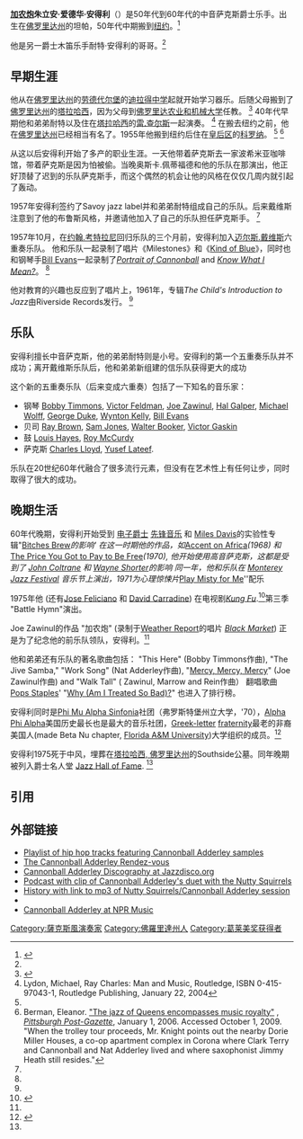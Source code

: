 {{expand|time=2010-04-16T08:30:14+00:00}}
{{Infobox musical artist
|Name = Cannonball Adderley
|Img = Julian and Nat Adderley 1966.JPG
|Img_capt = 
|Background = non_vocal_instrumentalist
|Birth_name = 朱立安·爱德华·安得利（Julian Edwin Adderley）
|Alias = 
|Born = {{birth date|1928|9|15|mf=y}}<br />[[坦帕_(佛罗里达州)|佛罗里达州，坦帕]]
|Died = {{death date and age|1975|8|8|1928|9|15|mf=y}}<br />[[加里_(印第安纳州)|印第安那州，加里]]
|Origin = [[美国|美国]] 
|Instrument =中音[[萨克斯|萨克斯]]、高音萨克斯
|Genre = [[爵士乐|爵士乐]]、[[灵魂爵士乐|灵魂爵士乐]]
|Occupation = [[教师|教师]]、[[音乐家|音乐家]]
|Years_active = 1955–1975
|Label = [[Blue_Note_Records|Blue Note]], [[Fantasy_Records|Fantasy]], [[Capitol_Records|Capitol]], [[Prestige_Records|Prestige]], [[Riverside_Records|Riverside]]
|Associated_acts = [[Nat_Adderley|Nat Adderley]]<br />[[Miles_Davis|Miles Davis]]<br />[[George_Duke|George Duke]]<br />[[Yusef_Lateef|Yusef Lateef]]<br />[[Samuel_Jones_(musician)|Sam Jones]]<br />[[Joe_Zawinul|Joe Zawinul]]<br />[[Louis_Hayes|Louis Hayes]]<br />[[Bobby_Timmons|Bobby Timmons]]<br />[[Bill_Evans|Bill Evans]]
|URL = 
}}
'''[[加农炮|加农炮]]朱立安·爱德华·安得利'''（{{bd|1928年|9月15日|1975年|8月8日|catIdx=J}}）是50年代到60年代的中音萨克斯爵士乐手。出生在[[佛罗里达州|佛罗里达州]]的坦帕，50年代中期搬到[[纽约|纽约]]。<ref name=ALLMUSIC>{{Cite web |url=http://www.allmusic.com/artist/cannonball-adderley-p5981 |title=allmusic Biography |accessdate=2010-11-12 |archive-date=2010-11-09 |archive-url=https://web.archive.org/web/20101109193541/http://allmusic.com/artist/cannonball-adderley-p5981 |dead-url=no }}</ref>

他是另一爵士木笛乐手耐特·安得利的哥哥。<ref name="ALLMUSIC" />

== 早期生涯 ==
他从在[[佛罗里达州|佛罗里达州]]的[[劳德代尔堡|劳德代尔堡]]的[[迪拉得中学|迪拉得中学]]起就开始学习器乐。后随父母搬到了[[佛罗里达州|佛罗里达州]]的[[塔拉哈西|塔拉哈西]]，因为父母到[[佛罗里达农业和机械大学|佛罗里达农业和机械大学]]任教。
<ref>{{Cite web |url=http://www.jazz.com/encyclopedia/adderley-nat-nathaniel |title=Jazz.com: Nat Adderley |accessdate=2010-04-16 |archive-date=2013-08-30 |archive-url=https://web.archive.org/web/20130830014833/http://www.jazz.com/encyclopedia/adderley-nat-nathaniel |dead-url=no }}</ref>
40年代早期他和弟弟耐特以及住在[[塔拉哈西|塔拉哈西]]的[[雷.查尔斯|雷.查尔斯]]一起演奏。
<ref>Lydon, Michael, Ray Charles: Man and Music, Routledge, ISBN 0-415-97043-1, Routledge Publishing, January 22, 2004</ref>
在搬去纽约之前，他在[[佛罗里达州|佛罗里达州]]已经相当有名了。1955年他搬到纽约后住在[[皇后区|皇后区]]的[[科罗纳|科罗纳]]。
<ref name="ALLMUSIC" />
<ref>Berman, Eleanor. [http://www.post-gazette.com/pg/06001/629777.stm "The jazz of Queens encompasses music royalty"] {{Wayback|url=http://www.post-gazette.com/pg/06001/629777.stm |date=20120102055101 }}, ''[[Pittsburgh_Post-Gazette|Pittsburgh Post-Gazette]]'', January 1, 2006. Accessed October 1, 2009. "When the trolley tour proceeds, Mr. Knight points out the nearby Dorie Miller Houses, a co-op apartment complex in Corona where Clark Terry and Cannonball and Nat Adderley lived and where saxophonist Jimmy Heath still resides."</ref>

从这以后安得利开始了多产的职业生涯。一天他带着萨克斯去一家波希米亚咖啡馆，带着萨克斯是因为怕被偷。当晚奥斯卡.佩蒂福德和他的乐队在那演出，他正好顶替了迟到的乐队萨克斯手，而这个偶然的机会让他的风格在仅仅几周内就引起了轰动。

1957年安得利签约了Savoy jazz label并和弟弟耐特组成自己的乐队。后来戴维斯注意到了他的布鲁斯风格，并邀请他加入了自己的乐队担任萨克斯手。
<ref name = "ALLMUSIC"/>

1957年10月，在[[约翰.考特拉尼|约翰.考特拉尼]]回归乐队的三个月前，安得利加入[[迈尔斯.戴维斯|迈尔斯.戴维斯]]六重奏乐队。
他和乐队一起录制了唱片《Milestones》和《[[Kind_of_Blue|Kind of Blue]]》，同时也和钢琴手[[Bill_Evans|Bill Evans]]一起录制了''[[Portrait_of_Cannonball|Portrait of Cannonball]]'' and ''[[Know_What_I_Mean?|Know What I Mean?]]''。
<ref name="ALLMUSIC" />

他对教育的兴趣也反应到了唱片上，1961年，专辑''The Child's Introduction to Jazz''由Riverside Records发行。
<ref name="ALLMUSIC" />

== 乐队 ==
安得利擅长中音萨克斯，他的弟弟耐特则是小号。安得利的第一个五重奏乐队并不成功；离开戴维斯乐队后，他和弟弟新组建的信乐队获得更大的成功 {{Citation needed|date=November 2008}}

这个新的五重奏乐队（后来变成六重奏）包括了一下知名的音乐家：
* 钢琴 [[Bobby_Timmons|Bobby Timmons]], [[Victor_Feldman|Victor Feldman]], [[Joe_Zawinul|Joe Zawinul]], [[Hal_Galper|Hal Galper]], [[Michael_Wolff|Michael Wolff]], [[George_Duke|George Duke]], [[Wynton_Kelly|Wynton Kelly]], [[Bill_Evans|Bill Evans]]
* 贝司 [[Ray_Brown_(musician)|Ray Brown]], [[Samuel_Jones_(musician)|Sam Jones]], [[Walter_Booker|Walter Booker]], [[Victor_Gaskin|Victor Gaskin]]
* 鼓 [[Louis_Hayes|Louis Hayes]], [[Roy_McCurdy|Roy McCurdy]]
* 萨克斯 [[Charles_Lloyd_(jazz_musician)|Charles Lloyd]], [[Yusef_Lateef|Yusef Lateef]]. 

乐队在20世纪60年代融合了很多流行元素，但没有在艺术性上有任何让步，同时取得了很大的成功。{{Citation needed|date=November 2008}}

== 晚期生活 ==
60年代晚期，安得利开始受到 [[电子爵士|电子爵士]] [[先锋音乐|先锋音乐]] 和 [[Miles_Davis|Miles Davis]]的实验性专辑"[[Bitches_Brew|Bitches Brew]]''的影响'{{Citation needed|date=November 2008}}
在这一时期他的作品，如 ''[[Accent_on_Africa|Accent on Africa]]'' (1968) 和 ''[[The_Price_You_Got_to_Pay_to_Be_Free|The Price You Got to Pay to Be Free]]'' (1970), 
他开始使用高音萨克斯，这都是受到了 [[John_Coltrane|John Coltrane]] 和 [[Wayne_Shorter|Wayne Shorter]]的影响{{Citation needed|date=November 2008}} 
同一年，他和乐队在 [[Monterey_Jazz_Festival|Monterey Jazz Festival]] 音乐节上演出，1971为心理惊悚片''[[Play_Misty_for_Me|Play Misty for Me]]''配乐

1975年他 (还有[[Jose_Feliciano|Jose Feliciano]] 和 [[David_Carradine|David Carradine]]) 在电视剧''[[Kung_Fu_(TV_series)|Kung Fu]]''.<ref>{{Cite web |url=http://www.imdb.com/name/nm0011645/ |title=Julian "Cannonball" Adderley at IMDB |accessdate=2010-04-27 |archive-date=2005-05-16 |archive-url=https://web.archive.org/web/20050516003506/http://www.imdb.com/name/nm0011645/ |dead-url=no }}</ref>第三季 "Battle Hymn"演出。

Joe Zawinul的作品 "加农炮" (录制于[[Weather_Report|Weather Report]]的唱片 ''[[Black_Market_(album)|Black Market]]'') 正是为了纪念他的前乐队领队，安得利。<ref name="ALLMUSIC" />

他和弟弟还有乐队的著名歌曲包括： "This Here" (Bobby Timmons作曲), "The Jive Samba," "Work Song" (Nat Adderley作曲), "[[Mercy,_Mercy,_Mercy|Mercy, Mercy, Mercy]]" (Joe Zawinul作曲) and "Walk Tall" ( Zawinul, Marrow and Rein作曲）
翻唱歌曲 [[Pops_Staples|Pops Staples]]' "[[Why_(Am_I_Treated_So_Bad)?|Why (Am I Treated So Bad)?]]" 也进入了排行榜。

安得利同时是[[Phi_Mu_Alpha_Sinfonia|Phi Mu Alpha Sinfonia]]社团（弗罗斯特堡州立大学，'70），[[Alpha_Phi_Alpha|Alpha Phi Alpha]]美国历史最长也是最大的音乐社团，[[Greek_alphabet|Greek-letter]] [[Fraternities_and_sororities|fraternity]]最老的非裔美国人(made Beta Nu chapter, [[Florida_A&M_University|Florida A&M University]])大学组织的成员。<ref>{{Cite web |url=http://www.rso.cornell.edu/alpha/prominent/prominent.html |title=List of prominent members at Cornell University website. |accessdate=2010-04-27 |archive-date=2006-09-14 |archive-url=https://web.archive.org/web/20060914161013/http://www.rso.cornell.edu/alpha/prominent/prominent.html |dead-url=no }}</ref>

安得利1975死于中风，埋葬在[[塔拉哈西,_佛罗里达州|塔拉哈西, 佛罗里达州]]的Southside公墓。同年晚期被列入爵士名人堂 [[Down_Beat|Jazz Hall of Fame]].  <ref name="ALLMUSIC" />

== 引用 ==
{{reflist}}

== 外部链接 ==
{{wikiquote}}
* [https://web.archive.org/web/20100405060615/http://www.jazzmafia.com/news/adams-hip-hop-sampled-frmo-cannonball-adderley-playlist/ Playlist of hip hop tracks featuring Cannonball Adderley samples]
* [http://www.cannonball-adderley.com/ The Cannonball Adderley Rendez-vous]{{Wayback|url=http://www.cannonball-adderley.com/ |date=20100414105511 }}
* [http://www.jazzdisco.org/adderley/ Cannonball Adderley Discography at Jazzdisco.org]{{Wayback|url=http://www.jazzdisco.org/adderley/ |date=20080905142318 }}
* [https://web.archive.org/web/20070313083807/http://destinyland.mondoglobo.net/2006/08/23/the-war-of-the-singing-rodents/ Podcast with clip of Cannonball Adderley's duet with the Nutty Squirrels]
* [http://www.10zenmonkeys.com/2006/10/29/haunted-by-chipmunk-ghosts/ History with link to mp3 of Nutty Squirrels/Cannonball Adderley session]{{Wayback|url=http://www.10zenmonkeys.com/2006/10/29/haunted-by-chipmunk-ghosts/ |date=20100521004854 }}
* {{amg|id=11:difixqr5ldte|label=Cannonball Adderley}}
* [http://www.npr.org/templates/story/story.php?storyId=15404098 Cannonball Adderley at NPR Music]{{Wayback|url=http://www.npr.org/templates/story/story.php?storyId=15404098 |date=20100421183210 }}

{{Authority control}}
{{DEFAULTSORT:Adderley, Julian Cannonball}}
[[Category:薩克斯風演奏家|Category:薩克斯風演奏家]]
[[Category:佛羅里達州人|Category:佛羅里達州人]]
[[Category:葛莱美奖获得者|Category:葛莱美奖获得者]]